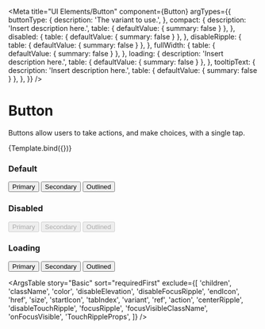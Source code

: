 
<Meta
  title="UI Elements/Button"
  component={Button}
  argTypes={{
    buttonType: {
      description: 'The variant to use.',
      <!-- Keeping this as an example for labelling a prop as required: -->
      <!-- type: { required: true }, -->
    },
    compact: {
      description: 'Insert description here.',
      table: { defaultValue: { summary: false } },
    },
    disabled: {
      table: { defaultValue: { summary: false } },
    },
    disableRipple: {
      table: { defaultValue: { summary: false } },
    },
    fullWidth: {
      table: { defaultValue: { summary: false } },
    },
    loading: {
      description: 'Insert description here.',
      table: { defaultValue: { summary: false } },
    },
    tooltipText: {
      description: 'Insert description here.',
      table: { defaultValue: { summary: false } },
    },
  }}
/>

# Button

Buttons allow users to take actions, and make choices, with a single tap.


<Canvas>
  <Story name="Basic">{Template.bind({})}</Story>
</Canvas>

### Default

<Canvas>
  <Story name="Default">
    <Button buttonType="primary" data-qa-button="primary">
      Primary
    </Button>
    <Button buttonType="secondary" data-qa-button="secondary">
      Secondary
    </Button>
    <Button buttonType="outlined" data-qa-button="secondary">
      Outlined
    </Button>
  </Story>
</Canvas>

### Disabled

<Canvas>
  <Story name="Disabled">
    <Button buttonType="primary" disabled data-qa-button="primary">
      Primary
    </Button>
    <Button buttonType="secondary" disabled data-qa-button="secondary">
      Secondary
    </Button>
    <Button buttonType="outlined" disabled data-qa-button="secondary">
      Outlined
    </Button>
  </Story>
</Canvas>

### Loading

<Canvas>
  <Story name="Loading">
    <Button buttonType="primary" loading data-qa-button="primary">
      Primary
    </Button>
    <Button buttonType="secondary" loading data-qa-button="secondary">
      Secondary
    </Button>
    <Button buttonType="outlined" loading data-qa-button="secondary">
      Outlined
    </Button>
  </Story>
</Canvas>

<ArgsTable
  story="Basic"
  sort="requiredFirst"
  exclude={[
    <!-- These are props that are not relevant -->
    'children',
    'className',
    'color',
    'disableElevation',
    'disableFocusRipple',
    'endIcon',
    'href',
    'size',
    'startIcon',
    'tabIndex',
    'variant',
    <!-- These are props inherited from `ButtonBase` that we don't use -->
    'ref',
    'action',
    'centerRipple',
    'disableTouchRipple',
    'focusRipple',
    'focusVisibleClassName',
    'onFocusVisible',
    'TouchRippleProps',
  ]}
/>
